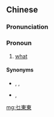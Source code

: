 {{also|乜东东}}
==Chinese==
{{zh-forms|s=乜东东|type=12}}

===Pronunciation===
{{zh-pron
|c=mat1 dung1 dung1
|ca=zh-yue-乜東東.ogg
|cat=pron
}}

===Pronoun===
{{zh-pronoun}}

# {{lb|zh|Cantonese|humorous}} [[what]]
#: {{zh-x|你 搞 乜東東 啊？|'''What''' are you doing?|C}}

====Synonyms====
* {{zh-l|乜|mat1}}, {{zh-l|乜嘢|mat1 je5}}, {{zh-l|咩|me1}}
* {{qualifier|Mandarin}} {{zh-l|什麼}}, {{zh-l|什麼東東}}

[[mg:乜東東]]